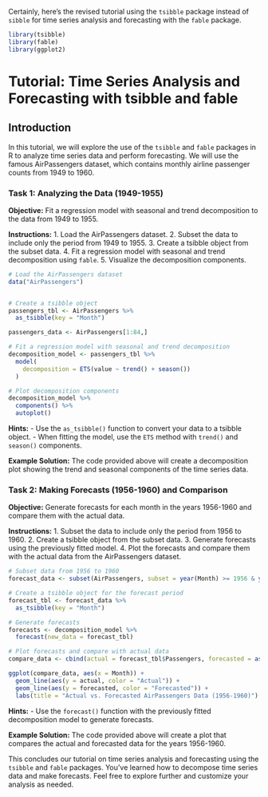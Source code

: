 Certainly, here's the revised tutorial using the `tsibble` package instead of `sibble` for time series analysis and forecasting with the `fable` package.

```r
library(tsibble)
library(fable)
library(ggplot2)
```

# Tutorial: Time Series Analysis and Forecasting with tsibble and fable

## Introduction

In this tutorial, we will explore the use of the `tsibble` and `fable` packages in R to analyze time series data and perform forecasting. We will use the famous AirPassengers dataset, which contains monthly airline passenger counts from 1949 to 1960.

### Task 1: Analyzing the Data (1949-1955)

**Objective:** Fit a regression model with seasonal and trend decomposition to the data from 1949 to 1955.

**Instructions:** 1. Load the AirPassengers dataset. 2. Subset the data to include only the period from 1949 to 1955. 3. Create a tsibble object from the subset data. 4. Fit a regression model with seasonal and trend decomposition using `fable`. 5. Visualize the decomposition components.

```r
# Load the AirPassengers dataset
data("AirPassengers")


# Create a tsibble object
passengers_tbl <- AirPassengers %>%
  as_tsibble(key = "Month")

passengers_data <- AirPassengers[1:84,]

# Fit a regression model with seasonal and trend decomposition
decomposition_model <- passengers_tbl %>%
  model(
    decomposition = ETS(value ~ trend() + season())
  )

# Plot decomposition components
decomposition_model %>%
  components() %>%
  autoplot()
```

**Hints:** - Use the `as_tsibble()` function to convert your data to a tsibble object. - When fitting the model, use the `ETS` method with `trend()` and `season()` components.

**Example Solution:** The code provided above will create a decomposition plot showing the trend and seasonal components of the time series data.

### Task 2: Making Forecasts (1956-1960) and Comparison

**Objective:** Generate forecasts for each month in the years 1956-1960 and compare them with the actual data.

**Instructions:** 1. Subset the data to include only the period from 1956 to 1960. 2. Create a tsibble object from the subset data. 3. Generate forecasts using the previously fitted model. 4. Plot the forecasts and compare them with the actual data from the AirPassengers dataset.

```r
# Subset data from 1956 to 1960
forecast_data <- subset(AirPassengers, subset = year(Month) >= 1956 & year(Month) <= 1960)

# Create a tsibble object for the forecast period
forecast_tbl <- forecast_data %>%
  as_tsibble(key = "Month")

# Generate forecasts
forecasts <- decomposition_model %>%
  forecast(new_data = forecast_tbl)

# Plot forecasts and compare with actual data
compare_data <- cbind(actual = forecast_tbl$Passengers, forecasted = as.numeric(forecasts$forecast))

ggplot(compare_data, aes(x = Month)) +
  geom_line(aes(y = actual, color = "Actual")) +
  geom_line(aes(y = forecasted, color = "Forecasted")) +
  labs(title = "Actual vs. Forecasted AirPassengers Data (1956-1960)")
```

**Hints:** - Use the `forecast()` function with the previously fitted decomposition model to generate forecasts.

**Example Solution:** The code provided above will create a plot that compares the actual and forecasted data for the years 1956-1960.

This concludes our tutorial on time series analysis and forecasting using the `tsibble` and `fable` packages. You've learned how to decompose time series data and make forecasts. Feel free to explore further and customize your analysis as needed.
